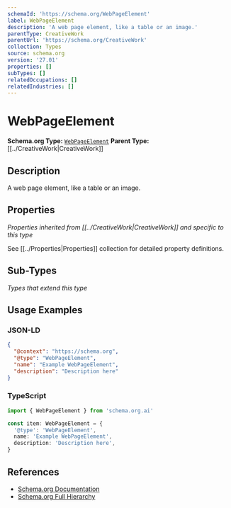 ```yaml
---
schemaId: 'https://schema.org/WebPageElement'
label: WebPageElement
description: 'A web page element, like a table or an image.'
parentType: CreativeWork
parentUrl: 'https://schema.org/CreativeWork'
collection: Types
source: schema.org
version: '27.01'
properties: []
subTypes: []
relatedOccupations: []
relatedIndustries: []
---
```

# WebPageElement

**Schema.org Type:** [`WebPageElement`](https://schema.org/WebPageElement)
**Parent Type:** [[../CreativeWork|CreativeWork]]

## Description

A web page element, like a table or an image.

## Properties

*Properties inherited from [[../CreativeWork|CreativeWork]] and specific to this type*

See [[../Properties|Properties]] collection for detailed property definitions.

## Sub-Types

*Types that extend this type*

## Usage Examples

### JSON-LD

```json
{
  "@context": "https://schema.org",
  "@type": "WebPageElement",
  "name": "Example WebPageElement",
  "description": "Description here"
}
```

### TypeScript

```typescript
import { WebPageElement } from 'schema.org.ai'

const item: WebPageElement = {
  '@type': 'WebPageElement',
  name: 'Example WebPageElement',
  description: 'Description here',
}
```

## References

- [Schema.org Documentation](https://schema.org/WebPageElement)
- [Schema.org Full Hierarchy](https://schema.org/docs/full.html)
